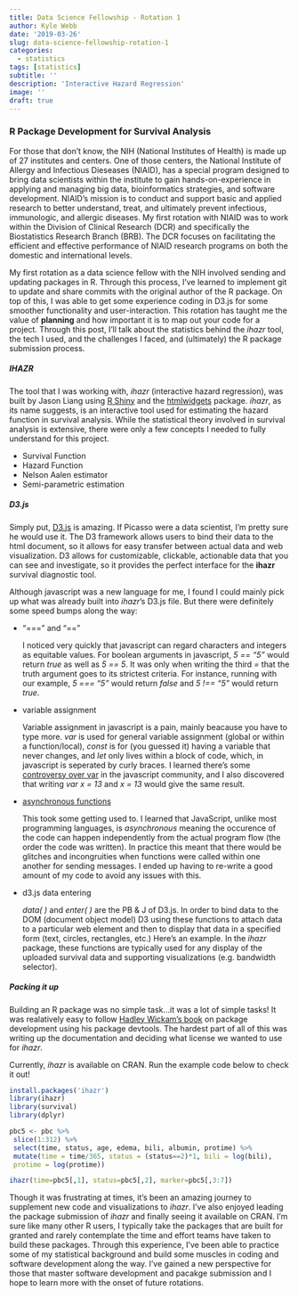 ```yaml
---
title: Data Science Fellowship - Rotation 1
author: Kyle Webb
date: '2019-03-26'
slug: data-science-fellowship-rotation-1
categories:
  - statistics
tags: [statistics]
subtitle: ''
description: 'Interactive Hazard Regression'
image: ''
draft: true
---
```


### R Package Development for Survival Analysis
For those that don't know, the NIH (National Institutes of Health) is made up of 27 institutes and centers. One of those centers, the National Institute of Allergy and Infectious Dieseases (NIAID), has a special program designed to bring data scientists within the institute to gain hands-on-experience in applying and managing big data, bioinformatics strategies, and software development. NIAID's mission is to conduct and support basic and applied research to better understand, treat, and ultimately prevent infectious, immunologic, and allergic diseases. My first rotation with NIAID was to work within the Division of Clinical Research (DCR) and specifically the Biostatistics Research Branch (BRB). The DCR focuses on facilitating the efficient and effective performance of NIAID research programs on both the domestic and international levels.


My first rotation as a data science fellow with the NIH involved sending and updating packages in R. Through this process, I've learned to implement git to update and share commits with the original author of the R package. On top of this, I was able to get some experience coding in D3.js for some smoother functionality and user-interaction. This rotation has taught me the value of **planning** and how important it is to map out your code for a project. Through this post, I'll talk about the statistics behind the *ihazr* tool, the tech I used, and the challenges I faced, and (ultimately) the R package submission process.


##### IHAZR

The tool that I was working with, *ihazr* (interactive hazard regression), was built by Jason Liang using [R Shiny](https://shiny.rstudio.com/) and the [htmlwidgets](https://www.htmlwidgets.org/) package. *ihazr*, as its name suggests, is an interactive tool used for estimating the hazard function in survival analysis. While the statistical theory involved in survival analysis is extensive, there were only a few concepts I needed to fully understand for this project.

* Survival Function
* Hazard Function
* Nelson Aalen estimator
* Semi-parametric estimation

##### D3.js

Simply put, [D3.js](https://d3js.org/) is amazing. If Picasso were a data scientist, I'm pretty sure he would use it. The D3 framework allows users to bind their data to the html document, so it allows for easy transfer between actual data and web visualization. D3 allows for customizable, clickable, actionable data that you can see and investigate, so it provides the perfect interface for the **ihazr** survival diagnostic tool.  

Although javascript was a new language for me, I found I could mainly pick up what was already built into *ihazr*'s D3.js file. But there were definitely some speed bumps along the way:

* "===" and "=="

    I noticed very quickly that javascript can regard characters and integers as equitable values. For boolean arguments in javascript, *5 == "5"* would return *true* as well as *5 == 5*. It was only when writing the third *=* that the truth argument goes to its strictest criteria. For instance, running with our example, *5 === "5"* would return *false* and *5 !== "5"* would return *true*. 

* variable assignment

    Variable assignment in javascript is a pain, mainly beacause you have to type more. *var* is used for general variable assignment (global or within a function/local), *const* is for (you guessed it) having a variable that never changes, and *let* only lives within a block of code, which, in javascript is seperated by curly braces. I learned there's some [controversy over var](https://dev.to/johnwolfe820/should-you-never-truly-use-var-bdi) in the javascript community, and I also discovered that writing *var x = 13* and *x = 13* would give the same result.  

* [asynchronous functions](https://medium.com/codebuddies/getting-to-know-asynchronous-javascript-callbacks-promises-and-async-await-17e0673281ee)

    This took some getting used to. I learned that JavaScript, unlike most programming languages, is *asynchronous* meaning the occurence of the code can happen independently from the actual program flow (the order the code was written). In practice this meant that there would be glitches and incongruities when functions were called within one another for sending messages. I ended up having to re-write a good amount of my code to avoid any issues with this.  

* d3.js data entering

    *data( )* and *enter( )* are the PB & J of D3.js. In order to bind data to the DOM (document object model) D3 using these functions to attach data to a particular web element and then to display that data in a specified form (text, circles, rectangles, etc.) Here's an example. In the *ihazr* package, these functions are typically used for any display of the uploaded survival data and supporting visualizations (e.g. bandwidth selector). 

##### Packing it up

Building an R package was no simple task...it was a lot of simple tasks! It was realatively easy to follow [Hadley Wickam's book](http://r-pkgs.had.co.nz/) on package development using his package devtools. The hardest part of all of this was writing up the documentation and deciding what license we wanted to use for *ihazr*. 

Currently, *ihazr* is available on CRAN. Run the example code below to check it out! 

```r
install.packages('ihazr')
library(ihazr)
library(survival)
library(dplyr)

pbc5 <- pbc %>%
 slice(1:312) %>%
 select(time, status, age, edema, bili, albumin, protime) %>%
 mutate(time = time/365, status = (status==2)*1, bili = log(bili),
 protime = log(protime))

ihazr(time=pbc5[,1], status=pbc5[,2], marker=pbc5[,3:7])
```

Though it was frustrating at times, it's been an amazing journey to supplement new code and visualizations to *ihazr*. I've also enjoyed leading the package submission of *ihazr* and finally seeing it available on CRAN. I'm sure like many other R users, I typically take the packages that are built for granted and rarely contemplate the time and effort teams have taken to build these packages. Through this experience, I've been able to practice some of my statistical background and build some muscles in coding and software development along the way. I've gained a new perspective for those that master software development and pacakge submission and I hope to learn more with the onset of future rotations.

